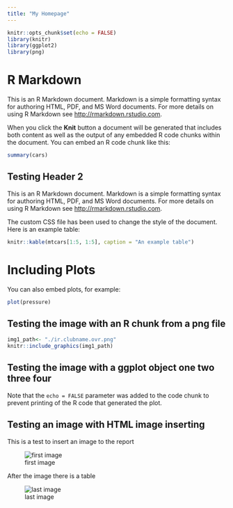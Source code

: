 ```yaml
---
title: "My Homepage"
---
```



```r
knitr::opts_chunk$set(echo = FALSE)
library(knitr)
library(ggplot2)
library(png)

```

# R Markdown {.tabset}

This is an R Markdown document. Markdown is a simple formatting syntax for authoring HTML, PDF, and MS Word documents. For more details on using R Markdown see <http://rmarkdown.rstudio.com>.

When you click the **Knit** button a document will be generated that includes both content as well as the output of any embedded R code chunks within the document. You can embed an R code chunk like this:

```r
summary(cars)
```

## Testing Header 2

This is an R Markdown document. Markdown is a simple formatting syntax for authoring HTML, PDF, and MS Word documents. For more details on using R Markdown see <http://rmarkdown.rstudio.com>.

The custom CSS file has been used to change the style of the document. Here is an example table:

```r
knitr::kable(mtcars[1:5, 1:5], caption = "An example table")
```

# Including Plots

You can also embed plots, for example:

```r
plot(pressure)
```


## Testing the image with an R chunk from a png file

```r

img1_path<- "./ir.clubname.ovr.png"
knitr::include_graphics(img1_path)

```

## Testing the image with a ggplot object one two three four

<!-- # ```{r echo=FALSE, warning=FALSE, out.width = "100%"} -->
<!-- # ir.clubname.ovr.2 -->
<!-- # ``` -->


Note that the `echo = FALSE` parameter was added to the code chunk to prevent printing of the R code that generated the plot.

## Testing an image with HTML image inserting
This is a test to insert an image to the report

![first image](dr.division.ovr.png)

After the image there is a table

![last image](table_series_overlap.png)

<div class="tocify-extend-page" data-unique="tocify-extend-page" style="height: 2000;"></div>